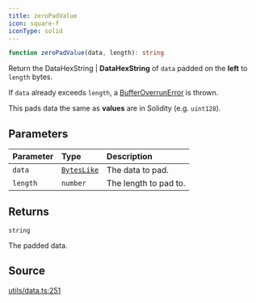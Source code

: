 ```yaml
---
title: zeroPadValue
icon: square-f
iconType: solid
---
```


```ts
function zeroPadValue(data, length): string
```

Return the DataHexString | **DataHexString** of `data` padded on the **left** to `length` bytes.

If `data` already exceeds `length`, a [BufferOverrunError](../interfaces/BufferOverrunError) is thrown.

This pads data the same as **values** are in Solidity (e.g. `uint128`).

## Parameters

| Parameter | Type | Description |
| :------ | :------ | :------ |
| `data` | [`BytesLike`](/sdk/content/type-aliases/BytesLike) | The data to pad. |
| `length` | `number` | The length to pad to. |

## Returns

`string`

The padded data.

## Source

[utils/data.ts:251](https://github.com/dominant-strategies/quais.js/blob/35fe6504b04c7e2a611071dcdeb2930773768d6d/src/utils/data.ts#L251)
